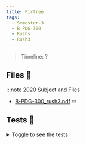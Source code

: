 ```yaml
---
title: Firtree
tags:
  - Semester-3
  - B-PDG-300
  - Rushs
  - Rush3
---
```

> Timeline: ?


## Files 📂

:::note 2020 Subject and Files
- [B-PDG-300_rush3.pdf](https://github.com/Studio-17/Epitech-Subjects/raw/main/Semester-3/B-PDG-300/Rushs/Rush3/B-PDG-300_rush3.pdf)
:::

## Tests 🤖
<details>
  <summary>Toggle to see the tests</summary>
  <div>
Yo
  </div>
</details>

